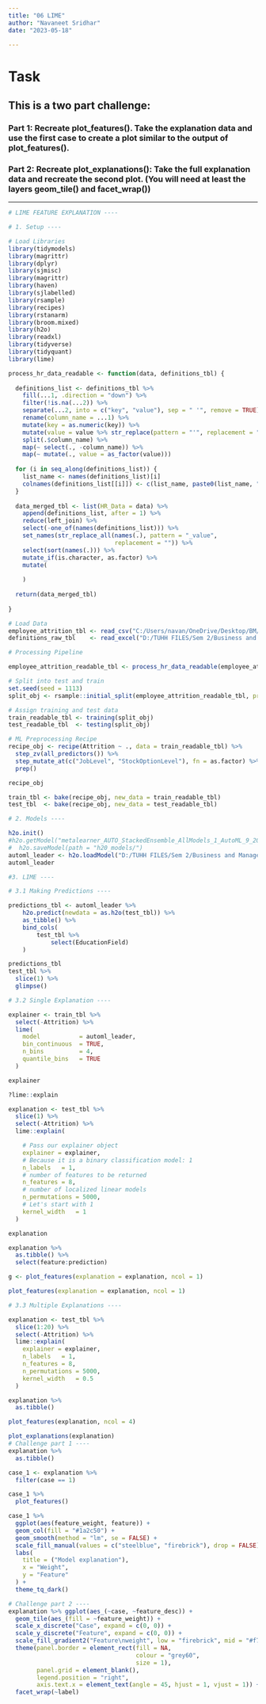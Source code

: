 ```yaml
---
title: "06 LIME"
author: "Navaneet Sridhar"
date: "2023-05-18"

---
```

# Task

## This is a two part challenge:

### Part 1: Recreate plot_features(). Take the explanation data and use the first case to create a plot similar to the output of plot_features().

### Part 2: Recreate plot_explanations(): Take the full explanation data and recreate the second plot. (You will need at least the layers geom_tile() and facet_wrap())

---

```r
# LIME FEATURE EXPLANATION ----

# 1. Setup ----

# Load Libraries 
library(tidymodels)
library(magrittr)
library(dplyr)
library(sjmisc)
library(magrittr)
library(haven)
library(sjlabelled)
library(rsample)
library(recipes)
library(rstanarm)
library(broom.mixed)
library(h2o)
library(readxl)
library(tidyverse)
library(tidyquant)
library(lime)

```

```r
process_hr_data_readable <- function(data, definitions_tbl) {
  
  definitions_list <- definitions_tbl %>%
    fill(...1, .direction = "down") %>%
    filter(!is.na(...2)) %>%
    separate(...2, into = c("key", "value"), sep = " '", remove = TRUE) %>%
    rename(column_name = ...1) %>%
    mutate(key = as.numeric(key)) %>%
    mutate(value = value %>% str_replace(pattern = "'", replacement = "")) %>%
    split(.$column_name) %>%
    map(~ select(., -column_name)) %>%
    map(~ mutate(., value = as_factor(value))) 
  
  for (i in seq_along(definitions_list)) {
    list_name <- names(definitions_list)[i]
    colnames(definitions_list[[i]]) <- c(list_name, paste0(list_name, "_value"))
  }
  
  data_merged_tbl <- list(HR_Data = data) %>%
    append(definitions_list, after = 1) %>%
    reduce(left_join) %>%
    select(-one_of(names(definitions_list))) %>%
    set_names(str_replace_all(names(.), pattern = "_value", 
                              replacement = "")) %>%
    select(sort(names(.))) %>%
    mutate_if(is.character, as.factor) %>%
    mutate(
     
    )
  
  return(data_merged_tbl)
  
}

# Load Data
employee_attrition_tbl <- read_csv("C:/Users/navan/OneDrive/Desktop/BM/BDML/Machine Learning Fundamentals Data/WA_Fn-UseC_-HR-Employee-Attrition.csv")
definitions_raw_tbl    <- read_excel("D:/TUHH FILES/Sem 2/Business and Management/BDML/Machine Learning Fundamentals/Data/Business Decisions with Machine Learning/data_definitions.xlsx", sheet = 1, col_names = FALSE)

# Processing Pipeline

employee_attrition_readable_tbl <- process_hr_data_readable(employee_attrition_tbl, definitions_raw_tbl)

# Split into test and train
set.seed(seed = 1113)
split_obj <- rsample::initial_split(employee_attrition_readable_tbl, prop = 0.85)

# Assign training and test data
train_readable_tbl <- training(split_obj)
test_readable_tbl  <- testing(split_obj)

# ML Preprocessing Recipe 
recipe_obj <- recipe(Attrition ~ ., data = train_readable_tbl) %>%
  step_zv(all_predictors()) %>%
  step_mutate_at(c("JobLevel", "StockOptionLevel"), fn = as.factor) %>% 
  prep()

recipe_obj

train_tbl <- bake(recipe_obj, new_data = train_readable_tbl)
test_tbl  <- bake(recipe_obj, new_data = test_readable_tbl)

```

```r


# 2. Models ----

h2o.init()
#h2o.getModel("metalearner_AUTO_StackedEnsemble_AllModels_1_AutoML_9_20220524_185544") %>% 
#  h2o.saveModel(path = "h20_models/")
automl_leader <- h2o.loadModel("D:/TUHH FILES/Sem 2/Business and Management/BDML/content/content/01_journal/h20models/StackedEnsemble_AllModels_3_AutoML_2_20230517_140427")
automl_leader


```

```r

#3. LIME ----

# 3.1 Making Predictions ----

predictions_tbl <- automl_leader %>%
    h2o.predict(newdata = as.h2o(test_tbl)) %>%
    as_tibble() %>%
    bind_cols(
        test_tbl %>%
            select(EducationField)
    )

predictions_tbl
test_tbl %>%
  slice(1) %>%
  glimpse()

# 3.2 Single Explanation ----

explainer <- train_tbl %>%
  select(-Attrition) %>%
  lime(
    model           = automl_leader,
    bin_continuous  = TRUE,
    n_bins          = 4,
    quantile_bins   = TRUE
  )

explainer

?lime::explain

explanation <- test_tbl %>%
  slice(1) %>%
  select(-Attrition) %>%
  lime::explain(

    # Pass our explainer object
    explainer = explainer,
    # Because it is a binary classification model: 1
    n_labels   = 1,
    # number of features to be returned
    n_features = 8,
    # number of localized linear models
    n_permutations = 5000,
    # Let's start with 1
    kernel_width   = 1
  )

explanation

explanation %>%
  as.tibble() %>%
  select(feature:prediction)

g <- plot_features(explanation = explanation, ncol = 1)

plot_features(explanation = explanation, ncol = 1)

# 3.3 Multiple Explanations ----

explanation <- test_tbl %>%
  slice(1:20) %>%
  select(-Attrition) %>%
  lime::explain(
    explainer = explainer,
    n_labels   = 1,
    n_features = 8,
    n_permutations = 5000,
    kernel_width   = 0.5
  )

explanation %>%
  as.tibble()

plot_features(explanation, ncol = 4)

plot_explanations(explanation)
# Challenge part 1 ----
explanation %>%
  as.tibble()

case_1 <- explanation %>%
  filter(case == 1)

case_1 %>%
  plot_features()

case_1 %>%
  ggplot(aes(feature_weight, feature)) +
  geom_col(fill = "#1a2c50") +
  geom_smooth(method = "lm", se = FALSE) +
  scale_fill_manual(values = c("steelblue", "firebrick"), drop = FALSE) +
  labs(
    title = ("Model explanation"),
    x = "Weight",
    y = "Feature"
  ) +
  theme_tq_dark()

# Challenge part 2 ----
explanation %>% ggplot(aes_(~case, ~feature_desc)) +
  geom_tile(aes_(fill = ~feature_weight)) +
  scale_x_discrete("Case", expand = c(0, 0)) +
  scale_y_discrete("Feature", expand = c(0, 0)) +
  scale_fill_gradient2("Feature\nweight", low = "firebrick", mid = "#f7f7f7", high = "steelblue") +
  theme(panel.border = element_rect(fill = NA,
                                    colour = "grey60",
                                    size = 1),
        panel.grid = element_blank(),
        legend.position = "right",
        axis.text.x = element_text(angle = 45, hjust = 1, vjust = 1)) +
  facet_wrap(~label)

```